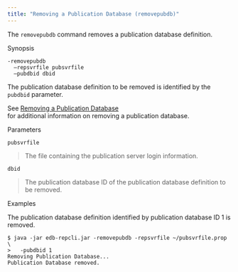 ```yaml
---
title: "Removing a Publication Database (removepubdb)"
---
```


<div id="removing_publication_database" class="registered_link"></div>

The `removepubdb` command removes a publication database definition.

Synopsis

```text
-removepubdb
  –repsvrfile pubsvrfile
  –pubdbid dbid
```

The publication database definition to be removed is identified by the `pubdbid` parameter.

See [Removing a Publication Database](../../07_common_operations/06_managing_publication/07_removing_pub_database/#removing_pub_database)  
for additional information on removing a publication database.

Parameters

`pubsvrfile`

> The file containing the publication server login information.

`dbid`

> The publication database ID of the publication database definition to be removed.

Examples

The publication database definition identified by publication database ID 1 is removed.

```text
$ java -jar edb-repcli.jar -removepubdb -repsvrfile ~/pubsvrfile.prop \
>   -pubdbid 1
Removing Publication Database...
Publication Database removed.
```
